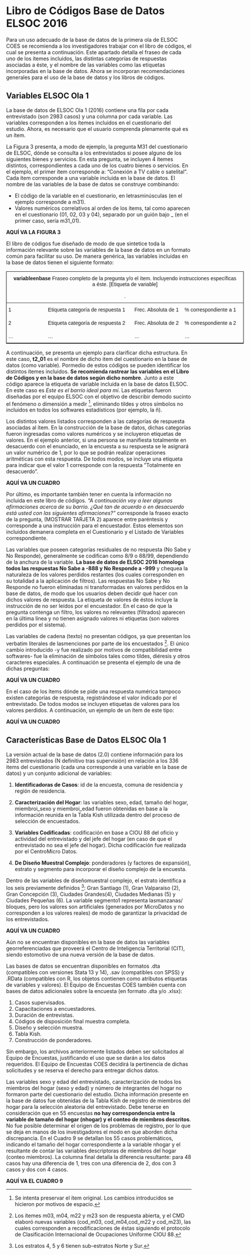 
# Libro de Códigos Base de Datos ELSOC 2016

Para un uso adecuado de la base de datos de la primera ola de ELSOC COES se recomienda a los investigadores trabajar con el libro de códigos, el cual se presenta a continuación. Este apartado detalla el fraseo de cada uno de los ítemes incluidos, las distintas categorías de respuestas asociadas a éste, y el nombre de las variables como las etiquetas incorporadas en la base de datos. Ahora se incorporan recomendaciones generales para el uso de la base de datos y los libros de códigos.

## Variables ELSOC Ola 1

La base de datos de ELSOC Ola 1 (2016) contiene una fila por cada entrevistado (son 2983 casos) y una columna por cada variable. Las variables corresponden a los ítemes incluidos en el cuestionario del estudio. Ahora, es necesario que el usuario comprenda plenamente qué es un ítem.

La Figura 3 presenta, a modo de ejemplo, la pregunta M31 del cuestionario de ELSOC, dónde se consulta a los entrevistados si posee alguno de los siguientes bienes y servicios. En esta pregunta, se incluyen 4 ítemes distintos, correspondientes a cada uno de los cuatro bienes o servicios. En el ejemplo, el primer ítem corresponde a: “Conexión a TV cable o satelital". Cada ítem corresponde a una variable incluida en la base de datos. El nombre de las variables de la base de datos se construye combinando:

* El código de la variable en el cuestionario, en letrasminúsculas (en el ejemplo corresponde
a m31).
* Valores numéricos correlativos al orden de los ítems, tal como aparecen en el cuestionario
(01, 02, 03 y 04), separado por un guión bajo _ (en el primer caso, sería m31_01).

**AQUÍ VA LA FIGURA 3**

El libro de códigos fue diseñado de modo de que sintetice toda la información relevante sobre las variables de la base de datos en un formato común para facilitar su uso. De manera genérica, las variables incluidas en la base de datos tienen el siguiente formato:

<style type="text/css">
.tg  {border-collapse:collapse;border-color:black;border-spacing:0;border-style:solid;border-width:1px;}
.tg td{border-style:solid;border-width:0px;font-family:Arial, sans-serif;font-size:14px;overflow:hidden;
  padding:10px 5px;word-break:normal;}
.tg th{border-style:solid;border-width:0px;font-family:Arial, sans-serif;font-size:14px;font-weight:normal;
  overflow:hidden;padding:10px 5px;word-break:normal;}
.tg .tg-ao2g{border-color:#333333;text-align:center;vertical-align:top}
.tg .tg-0pky{border-color:inherit;text-align:left;vertical-align:top}
</style>
<table class="tg" style="undefined;table-layout: fixed; width: 646px">
<colgroup>
<col style="width: 108px">
<col style="width: 236px">
<col style="width: 137px">
<col style="width: 165px">
</colgroup>
<thead>
  <tr>
    <th class="tg-ao2g" colspan="4"><span style="font-weight:bold">variableenbase</span> Fraseo completo de la pregunta y/o el ítem. Incluyendo instrucciones específicas<br>a éste. [Etiqueta de variable]<br><br>.<br></th>
  </tr>
</thead>
<tbody>
  <tr>
    <td class="tg-0pky">1</td>
    <td class="tg-0pky">Etiqueta categoría de respuesta 1</td>
    <td class="tg-0pky">Frec. Absoluta de 1</td>
    <td class="tg-0pky">% correspondiente a 1</td>
  </tr>
  <tr>
    <td class="tg-0pky">2</td>
    <td class="tg-0pky">Etiqueta categoría de respuesta 2</td>
    <td class="tg-0pky">Frec. Absoluta de 2</td>
    <td class="tg-0pky">% correspondiente a 2</td>
  </tr>
  <tr>
    <td class="tg-0pky">...</td>
    <td class="tg-0pky">...</td>
    <td class="tg-0pky">...</td>
    <td class="tg-0pky">...</td>
  </tr>
</tbody>
</table>

A continuación, se presenta un ejemplo para clarificar dicha estructura. En este caso, **t2_01** es el nombre de dicho item del cuestionario en la base de datos (como variable). Pormedio de estos códigos se pueden identificar los distintos ítemes incluidos. **Se recomienda rastrear las variables en el Libro de Códigos y en la base de datos según dicho nombre**. Junto a este código aparece la etiqueta de variable incluida en la base de datos ELSOC. En este caso es *Este es el barrio ideal para mí*. Las etiquetas fueron diseñadas por el equipo ELSOC con el objetivo de describir demodo sucinto el fenómeno o dimensión a medir ^[Se intenta preservar el ítem original. Los cambios introducidos se hicieron por motivos de espacio.], eliminando tildes y otros símbolos no incluidos en todos los softwares estadísticos (por ejemplo, la ñ).

Los distintos valores listados corresponden a las categorías de respuesta asociadas al ítem. En la construcción de la base de datos, dichas categorías fueron ingresadas como valores numéricos y se incluyeron etiquetas de valores. En el ejemplo anterior, si una persona se manifiesta totalmente en desacuerdo con el enunciado, en la encuesta a su respuesta se le asignará un valor numérico de 1, por lo que se podrán realizar operaciones aritméticas con esta respuesta. De todos modos, se incluye una etiqueta para indicar que el valor 1 corresponde con la respuesta ”Totalmente en desacuerdo”.

**AQUÍ VA UN CUADRO**

Por último, es importante también tener en cuenta la información no incluida en este libro de códigos. *“A continuación voy a leer algunas afirmaciones acerca de su barrio. ¿Qué tan de acuerdo o en desacuerdo está usted con las siguientes afirmaciones?"* corresponde la fraseo exacto de la pregunta, (MOSTRAR TARJETA 2) aparece entre paréntesis y corresponde a una instrucción para el encuestador. Estos elementos son incluidos demanera completa en el Cuestionario y el Listado de Variables correspondiente.

Las variables que poseen categorías residuales de no respuesta (No Sabe y No Responde), generalmente se codifican como 8/9 o 88/99, dependiendo de la anchura de la variable. **La base de datos de ELSOC 2016 homologa todos las respuestas No Sabe a -888 y No Responde a -999** y chequea la naturaleza de los valores perdidos restantes (los cuales corresponden en su totalidad a la aplicación de filtros). Las respuestas No Sabe y No Responde no fueron eliminadas ni transformadas en valores perdidos en la base de datos, de modo que los usuarios deben decidir qué hacer con dichos valores de respuesta. La etiqueta de valores de éstos incluye la instrucción de no ser leídos por el encuestador. En el caso de que la pregunta contenga un filtro, los valores no relevantes (filtrados) aparecen en la última línea y no tienen asignado valores ni etiquetas (son valores perdidos por el sistema).

Las variables de cadena (texto) no presentan códigos, ya que presentan los verbatim literales de lasmenciones por parte de los encuestados ^[Los ítemes m03, m04, m22 y m23 son de respuesta abierta, y el CMD elaboró nuevas variables (cod_m03, cod_m04,cod_m22 y cod_m23), las cuales corresponden a recodificaciones de éstas siguiendo el protocolo de Clasificación Internacional de Ocupaciones Uniforme CIOU 88.]. El único cambio introducido -y fue realizado por motivos de compatibilidad entre softwares- fue la eliminación de símbolos tales como tildes, diéresis y otros caracteres especiales. A continuación se presenta el ejemplo de una de dichas preguntas:

**AQUÍ VA UN CUADRO**

En el caso de los ítems dónde se pide una respuesta numérica tampoco existen categorías de respuesta, registrándose el valor indicado por el entrevistado. De todos modos se incluyen etiquetas de valores para los valores perdidos. A continuación, un ejemplo de un ítem de este tipo:

**AQUÍ VA UN CUADRO**

## Características Base de Datos ELSOC Ola 1

La versión actual de la base de datos (2.0) contiene información para los 2983 entrevistados (N definitivo tras supervisión) en relación a los 336 items del cuestionario (cada una corresponde a una variable en la base de datos) y un conjunto adicional de variables:

1. **Identificadoras de Casos**: id de la encuesta, comuna de residencia y región de residencia.

2. **Caracterización del Hogar**: las variables sexo, edad, tamaño del hogar, miembroi_sexo y miembroi_edad fueron obtenidas en base a la información reunida en la Tabla Kish utilizada dentro del proceso de selección de encuestados.

3. **Variables Codificadas**: codificación en base a CIOU 88 del oficio y actividad del entrevistado y del jefe del hogar (en caso de que el entrevistado no sea el jefe del hogar). Dicha codificación fue realizada por el CentroMicro Datos.

4. **De Diseño Muestral Complejo**: ponderadores (y factores de expansión), estrato y segmento para incorporar el diseño complejo de la encuesta.

Dentro de las variables de diseñomuestral complejo, el estrato identifica a los seis previamente definidos ^[Los estratos 4, 5 y 6 tienen sub-estratos Norte y Sur.]: Gran Santiago (1), Gran Valparaíso (2), Gran Concepción (3), Ciudades Grandes(4), Ciudades Medianas (5) y Ciudades Pequeñas (6). La variable segmento1 representa lasmanzanas/ bloques, pero los valores son artificiales (generados por MicroDatos y no corresponden a los valores reales) de modo de garantizar la privacidad de los entrevistados.

**AQUÍ VA UN CUADRO**

Aún no se encuentran disponibles en la base de datos las variables georreferenciadas que proveerá el Centro de Inteligencia Territorial (CIT), siendo estomotivo de una nueva versión de la base de datos.

Las bases de datos se encuentran disponibles en formatos .dta (compatibles con versiones Stata 13 y 14), .sav (compatibles con SPSS) y .RData (compatibles con R, los objetos contienen como atributos etiquetas de variables y valores). El Equipo de Encuestas COES también cuenta con bases de datos adicionales sobre la encuesta (en formato .dta y/o .xlsx):

1. Casos supervisados.
2. Capacitaciones a encuestadores.
3. Duración de entrevistas.
4. Códigos de disposición final muestra completa.
5. Diseño y selección muestra.
6. Tabla Kish.
7. Construcción de ponderadores.

Sin embargo, los archivos anteriormente listados deben ser solicitados al Equipo de Encuestas, justificando el uso que se darán a los datos requeridos. El Equipo de Encuestas COES decidirá la pertinencia de dichas solicitudes y se reserva el derecho para entregar dichos datos.

Las variables sexo y edad del entrevistado, caracterización de todos los miembros del hogar (sexo y edad) y número de integrantes del hogar no formaron parte del cuestionario del estudio. Dicha información presente en la base de datos fue obtenidas de la Tabla Kish de registro de miembros del hogar para la selección aleatoria del entrevistado. Debe tenerse en consideración que en 55 encuestas **no hay correspondencia entre la variable de tamaño del hogar (nhogar) y el conteo de miembros descritos**. No fue posible determinar el origen de los problemas de registro, por lo que se deja en manos de los investigadores el modo en que aborden dicha discrepancia. En el Cuadro 9 se detallan los 55 casos problemáticos, indicando el tamaño del hogar correspondiente a la variable nhogar y el resultante de contar las variables descriptoras de miembros del hogar (conteo miembros). La columna final detalla la diferencia resultante: para 48 casos hay una diferencia de 1, tres con una diferencia de 2, dos con 3 casos y dos con 4 casos.

**AQUÍ VA EL CUADRO 9**


